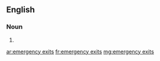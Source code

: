 ==English==

===Noun===
{{head|en|plural}}

# {{plural of|emergency exit|lang=en|nocat=1}}

[[ar:emergency exits]]
[[fr:emergency exits]]
[[mg:emergency exits]]